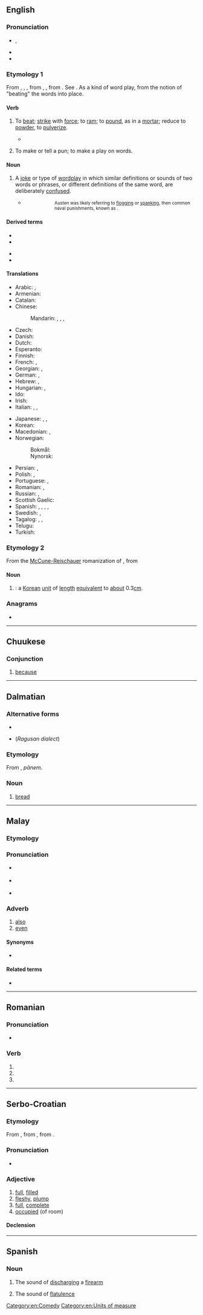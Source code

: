 {{also|pu·n|Pun|Pun.|pún|pȕn}}
==English==

===Pronunciation===
* {{a|RP|GA}} {{enPR|pŭn}}, {{IPA|en|/pʌn/}}
* {{rhymes|en|ʌn}}
* {{audio|en|LL-Q1860 (eng)-Vealhurl-pun.wav ‎|Audio (UK)}}

===Etymology 1===
{{wikipedia}}
From {{inh|en|enm|ponnen}}, {{m|enm|ponen}}, {{m|enm|punen}}, from {{inh|en|ang|punian}}, {{m|ang|pūnian||to [[pound#Verb|pound]], [[beat#Verb|beat]], [[bray]], [[bruise#Verb|bruise]], [[crush#Verb|crush]], [[grind#Verb|grind]]}}, from {{der|en|gem-pro|*punōną||to break to pieces, [[pulverize]]}}. See {{m|en|pound}}. As a kind of word play, from the notion of "beating" the words into place.

====Verb====
{{en-verb}}

# {{lb|en|transitive}} To [[beat#Verb|beat]]; [[strike#Verb|strike]] with [[force#Noun|force]]; to [[ram#Verb|ram]]; to [[pound#Verb|pound]], as in a [[mortar]]; reduce to [[powder#Noun|powder]], to [[pulverize]].
#* {{RQ:Shakespeare Troilus|II|i|passage=He would '''pun''' thee into shivers with his fist.}}
# {{lb|en|intransitive}} To make or tell a pun; to make a play on words.
#: {{ux|en|We '''punned''' about the topic until all around us groaned.}}

====Noun====
{{en-noun}}

# A [[joke#Noun|joke]] or type of [[wordplay]] in which similar definitions or sounds of two words or phrases, or different definitions of the same word, are deliberately [[confuse]]d.
#:{{syn|en|paronomasia|play on words}}
#: {{hyper|en|joke}}
#: {{hypo|en|antanaclasis}}
#*{{RQ:Austen Mansfield Park|chapter=VI|volume=I|page=124|passage="Certainly, my home at my uncle's brought me acquainted with a circle of admirals. Of ''Rears'', and ''Vices'', I saw enough. Now do not be suspecting me of a '''pun''', I entreat."}}
#*:: <small>Austen was likely referring to [[flogging#Noun|flogging]] or [[spanking#Noun|spanking]], then common naval punishments, known as {{m|fr|le vice anglais}}.</small>
#:{{ux|en|The '''pun''' is the lowest form of wit.}}

====Derived terms====
{{der-top}}
* {{l|en|punacious}}
* {{l|en|punnily}}
{{der-mid}}
* {{l|en|punny}}
* {{l|en|punster}}
{{der-bottom}}

====Translations====
{{trans-top|joke or type of wordplay}}
* Arabic: {{t|ar|لَعْبَة اَلْكَلِمَات|f|tr=laʿbat al-kalimāt}}, {{t|ar|جِنَاس|m}}
* Armenian: {{t+|hy|բառախաղ}}
* Catalan: {{t+|ca|joc de paraules|m}}
* Chinese:
*: Mandarin: {{t+|cmn|雙關語|sc=Hani}}, {{t+|cmn|双关语|tr=shuāngguānyǔ|sc=Hani}}, {{t+|cmn|俏皮話|sc=Hani}}, {{t+|cmn|俏皮话|tr=qiàopihuà|sc=Hani}}
* Czech: {{t|cs|slovní hříčka|f}}
* Danish: {{t|da|ordspil|n}}
* Dutch: {{t+|nl|woordspeling|f}}
* Esperanto: {{t|eo|vortludo}}
* Finnish: {{t+|fi|sanaleikki}}
* French: {{t+|fr|calembour|m}}, {{t+|fr|jeu de mots|m}}
* Georgian: {{t|ka|კალამბური}}, {{t|ka|ზმა}}
* German: {{t+|de|Wortspiel|n}}, {{t+|de|Kalauer|m}}
* Hebrew: {{t|he|מִשְׂחַק מִלִּים|tr=misḥáq milím|sc=Hebr}}, {{t+|he|לָשׁוֹן נוֹפֵל עַל לָשׁוֹן|tr=lashón nofél 'al lashón}}
* Hungarian: {{t+|hu|szójáték}}, {{t+|hu|szóvicc}}
* Ido: {{t+|io|kalemburo}}
* Irish: {{t|ga|imeartas focal|m}}
* Italian: {{t|it|gioco di parole|m}}, {{t+|it|bisticcio|m}}, {{t+|it|freddura|f}}
{{trans-mid}}
* Japanese: {{t|ja|駄洒落|tr=[[ダジャレ]], [[だじゃれ]], dajare}}, {{t+|ja|洒落|tr=[[シャレ]], [[しゃれ]], share}}, {{t|ja|語呂合わせ|tr=ごろあわせ, goroawase}}
* Korean: {{t+|ko|말장난}}
* Macedonian: {{t|mk|каламбур|m}}, {{t|mk|игра на зборови|f}}
* Norwegian:
*: Bokmål: {{t+|no|ordspill|n}}
*: Nynorsk: {{t|no|ordspel|n}}
* Persian: {{t+|fa|تجنیس|tr=tajnis}}, {{t+|fa|جناس|tr=jenâs}}
* Polish: {{t+|pl|gra słów|f}}, {{t+|pl|kalambur|m}}
* Portuguese: {{t+|pt|trocadilho|m}}, {{t|pt|chalaça|f}}
* Romanian: {{t+|ro|calambur}}, {{t+|ro|joc de cuvinte}}
* Russian: {{t+|ru|каламбу́р|m}}, {{t+|ru|игра́ слов|f}}
* Scottish Gaelic: {{t|gd|cainnt-chluich|f}}
* Spanish: {{t+|es|juego de palabras|m}}, {{t+|es|calambur}}, {{t+|es|paronomasia|f}}, {{t|es|doble sentido|m}}, {{t+|es|albur|m}} {{qualifier|Mexico}}
* Swedish: {{t+|sv|ordvits|c}}, {{t|sv|ordlek|c}}
* Tagalog: {{t|tl|bangkiwi}}, {{t|tl|paritugma}}, {{t|tl|paandar}}
* Telugu: {{t+|te|శ్లేష}}
* Turkish: {{t+|tr|kelime oyunu}}
{{trans-bottom}}

===Etymology 2===
From the [[McCune-Reischauer]] romanization of {{etyl|ko|en}} {{m|ko|분}}, from {{etyl|zh|en}} {{m|zh|分||[[fen]]}}

====Noun====
{{en-noun|s|pun}}

# {{lb|en|Korean|_|units of measure}} {{alt form|en|bun|nodot=a}}: a [[Korean]] [[unit of measure|unit]] of [[length]] [[equivalent]] to [[about]] 0.3{{nbsp}}[[cm]].

===Anagrams===
* {{anagrams|en|a=npu|UPN|nup}}

[[Category:en:Comedy]]
[[Category:en:Units of measure]]

----

==Chuukese==

===Conjunction===
{{head|chk|conjunction}}

# [[because]]

----

==Dalmatian==

===Alternative forms===
* {{l|dlm|puan}}
* {{l|dlm|pen}} (''Ragusan dialect'')

===Etymology===
From {{inh|dlm|la|pānis}}, ''pānem''.

===Noun===
{{head|dlm|noun|g=m}}

# {{lb|dlm|Vegliot}} [[bread]]

----

==Malay==

===Etymology===
{{rfe|ms}}

===Pronunciation===
* {{a|Johor-Selangor}} {{IPA|ms|/pon/}}
* {{a|Riau-Lingga}} {{IPA|ms|/pʊn/}}
* {{rhymes|ms|on}}

===Adverb===
{{ms-adv|j=ڤون}}

# [[also]]
# [[even]]

====Synonyms====
* {{l|ms|juga}}

====Related terms====
* {{l|ms|-pun}}

----

==Romanian==

===Pronunciation===
* {{IPA|ro|[pun]}}

===Verb===
{{head|ro|verb form}}

# {{verb form of|ro|pune||1s|pres|ind}}
# {{verb form of|ro|pune||1s|pres|sub}}
# {{verb form of|ro|pune||3p|pres|ind}}

----

==Serbo-Croatian==

===Etymology===
From {{inh|sh|sla-pro|*pьlnъ}}, from {{inh|sh|ine-bsl-pro|*pílˀnas}}, from {{inh|sh|ine-pro|*pl̥h₁nós}}.

===Pronunciation===
* {{IPA|sh|/pûn/}}

===Adjective===
{{sh-adj|head=pȕn|def=pȕnī}}

# [[full]], [[filled]]
# [[fleshy]], [[plump]]
# [[full]], [[complete]]
# [[occupied]] (of room)

====Declension====
{{sh-adj-defindef|pun|o}}

----

==Spanish==

===Noun===
{{es-noun|m|-}}

# {{lb|es|onomatopoeia}} The sound of [[discharging]] a [[firearm]]
#: {{syn|es|pum}}
# {{lb|es|onomatopoeia|vulgar}} The sound of [[flatulence]]
